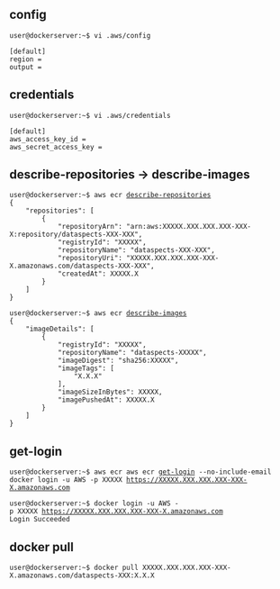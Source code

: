 {{SystemComponent
|HasEntityTitle=dataspects Amazon Elastic Container Registry
|HasEntityKeyword=AWS
}}

== config ==

 user@dockerserver:~$ vi .aws/config

 [default]
 region =
 output =

== credentials ==

 user@dockerserver:~$ vi .aws/credentials

 [default]
 aws_access_key_id =
 aws_secret_access_key =

== describe-repositories &rarr; describe-images ==

 user@dockerserver:~$ aws ecr [https://docs.aws.amazon.com/cli/latest/reference/ecr/describe-repositories.html describe-repositories]
 {
     "repositories": [
         {
             "repositoryArn": "arn:aws:XXXXX.XXX.XXX.XXX-XXX-X:repository/dataspects-XXX-XXX",
             "registryId": "XXXXX",
             "repositoryName": "dataspects-XXX-XXX",
             "repositoryUri": "XXXXX.XXX.XXX.XXX-XXX-X.amazonaws.com/dataspects-XXX-XXX",
             "createdAt": XXXXX.X
         }
     ]
 }

 user@dockerserver:~$ aws ecr [https://docs.aws.amazon.com/cli/latest/reference/ecr/describe-images.html describe-images]
 {
     "imageDetails": [
         {
             "registryId": "XXXXX",
             "repositoryName": "dataspects-XXXXX",
             "imageDigest": "sha256:XXXXX",
             "imageTags": [
                 "X.X.X"
             ],
             "imageSizeInBytes": XXXXX,
             "imagePushedAt": XXXXX.X
         }
     ]
 }

== get-login ==

 user@dockerserver:~$ aws ecr aws ecr [https://docs.aws.amazon.com/cli/latest/reference/ecr/get-login.html get-login] --no-include-email
 docker login -u AWS -p XXXXX https://XXXXX.XXX.XXX.XXX-XXX-X.amazonaws.com

 user@dockerserver:~$ docker login -u AWS -p XXXXX https://XXXXX.XXX.XXX.XXX-XXX-X.amazonaws.com
 Login Succeeded

== docker pull ==

 user@dockerserver:~$ docker pull XXXXX.XXX.XXX.XXX-XXX-X.amazonaws.com/dataspects-XXX:X.X.X

